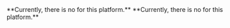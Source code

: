 
<PlatformWrapper platform="electron">
**Currently, there is no <Vg k="UIK" /> for this platform.**
</PlatformWrapper>
<PlatformWrapper platform="windows">
**Currently, there is no <Vg k="UIK" /> for this platform.**
</PlatformWrapper>

